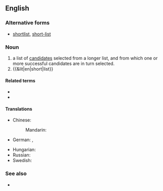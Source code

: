 {{also|shortlist|short-list}}
==English==

===Alternative forms===
* [[shortlist]], [[short-list]]

===Noun===
{{wikipedia}}
{{en-noun}}

# a list of [[candidate]]s selected from a longer list, and from which one or more successful candidates are in turn selected.
# {{&lit|en|short|list}}

====Related terms====
* {{l|en|shortlisted}}
* {{l|en|longlist}}

====Translations====
{{trans-top|a list of selected candidates from which a final choice is made}}
* Chinese:
*: Mandarin: {{t|cmn|短串列|tr=duǎn chuànliè|sc=Hani}}
* German: {{t|de|Shortlist|f}}, {{t|de|engere Auswahl|f}}
{{trans-mid}}
* Hungarian: {{t|hu|[[jelöltek]] [[rövid]]/[[szűkített]] [[listája]]}}
* Russian: {{t+|ru|шорт-ли́ст|m}}
* Swedish: {{t|sv|kortlista|c}}
{{trans-bottom}}

===See also===
* {{l|en|finalist}}